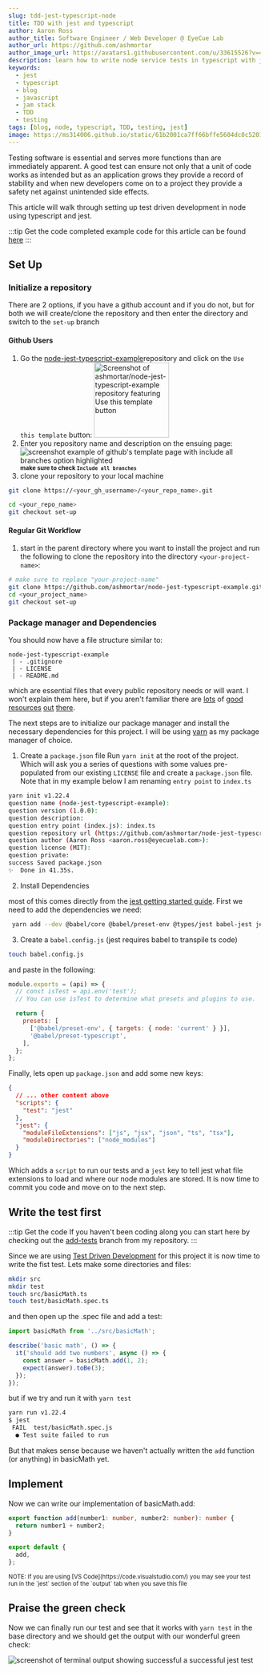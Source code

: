 ```yaml
---
slug: tdd-jest-typescript-node
title: TDD with jest and typescript
author: Aaron Ross
author_title: Software Engineer / Web Developer @ EyeCue Lab
author_url: https://github.com/ashmortar
author_image_url: https://avatars1.githubusercontent.com/u/33615526?v=4
description: learn how to write node service tests in typescript with jest
keywords:
  - jest
  - typescript
  - blog
  - javascript
  - jam stack
  - TDD
  - testing
tags: [blog, node, typescript, TDD, testing, jest]
image: https://ms314006.github.io/static/61b2001ca7ff66bffe5604dc0c52016d/5a4bd/Jest.jpg
---
```



Testing software is essential and serves more functions than are immediately apparent. A good test can ensure not only that a unit of code works as intended but as an application grows they provide a record of stability and when new developers come on to a project they provide a safety net against unintended side effects.

This article will walk through setting up test driven development in node using typescript and jest.

:::tip Get the code
completed example code for this article can be found [here](https://github.com/ashmortar/node-jest-typescript-example)
:::

<!--truncate-->

## Set Up

### Initialize a repository

There are 2 options, if you have a github account and if you do not, but for both we will create/clone the repository and then enter the directory and switch to the `set-up` branch

#### Github Users

1. Go the [node-jest-typescript-example](https://github.com/ashmortar/node-jest-typescript-example/tree/set-up)repository and click on the `Use this template` button:
   <a href="https://github.com/ashmortar/node-jest-typescript-example/tree/set-up">
     <Image
       width="150px"
       img={gh_template}
       alt="Screenshot of ashmortar/node-jest-typescript-example repository featuring Use this template button"
       min="200"
       max="2000"
       steps="5"
     />
   </a>
2. Enter you repository name and description on the ensuing page:
   <Image
     img={use_template}
     alt="screenshot example of github's template page with include all branches option highlighted"
     min="200"
     max="2000"
     steps="5"
   />
   <small>
     <strong>make sure to check `Include all branches`</strong>
   </small>
3. clone your repository to your local machine

```bash
git clone https://<your_gh_username>/<your_repo_name>.git

cd <your_repo_name>
git checkout set-up
```

#### Regular Git Workflow

1. start in the parent directory where you want to install the project and run the following to clone the repository into the directory `<your-project-name>`:

```bash
# make sure to replace "your-project-name"
git clone https://github.com/ashmortar/node-jest-typescript-example.git <your-project-name>
cd <your_project_name>
git checkout set-up
```

### Package manager and Dependencies

You should now have a file structure similar to:

```
node-jest-typescript-example
 | - .gitignore
 | - LICENSE
 | - README.md
```

which are essential files that every public repository needs or will want. I won't explain them here, but if you aren't familiar there are [lots](https://github.com/github/gitignore) of [good resources](https://opensource.org/licenses) [out](https://www.makeareadme.com/) [there](https://docs.github.com/en/free-pro-team@latest/github/writing-on-github/basic-writing-and-formatting-syntax).

The next steps are to initialize our package manager and install the necessary dependencies for this project. I will be using [yarn](https://yarnpkg.com/) as my package manager of choice.

1. Create a `package.json` file
   Run `yarn init` at the root of the project. Which will ask you a series of questions with some values pre-populated from our existing `LICENSE` file and create a `package.json` file. Note that in my example below I am renaming `entry point` to `index.ts`

```bash
yarn init v1.22.4
question name (node-jest-typescript-example):
question version (1.0.0):
question description:
question entry point (index.js): index.ts
question repository url (https://github.com/ashmortar/node-jest-typescript-example.git):
question author (Aaron Ross <aaron.ross@eyecuelab.com>):
question license (MIT):
question private:
success Saved package.json
✨  Done in 41.35s.
```

2. Install Dependencies

most of this comes directly from the [jest getting started guide](https://jestjs.io/docs/en/getting-started). First we need to add the dependencies we need:

```bash
 yarn add --dev @babel/core @babel/preset-env @types/jest babel-jest jest typescript
```

3. Create a `babel.config.js` (jest requires babel to transpile ts code)

```bash
touch babel.config.js
```

and paste in the following:

```javascript title="/babel.config.js"
module.exports = (api) => {
  // const isTest = api.env('test');
  // You can use isTest to determine what presets and plugins to use.

  return {
    presets: [
      ['@babel/preset-env', { targets: { node: 'current' } }],
      '@babel/preset-typescript',
    ],
  };
};
```

Finally, lets open up `package.json` and add some new keys:

```json title="/package.json"
{
  // ... other content above
  "scripts": {
    "test": "jest"
  },
  "jest": {
    "moduleFileExtensions": ["js", "jsx", "json", "ts", "tsx"],
    "moduleDirectories": ["node_modules"]
  }
}
```

Which adds a `script` to run our tests and a `jest` key to tell jest what file extensions to load and where our node modules are stored. It is now time to commit you code and move on to the next step.

## Write the test first

:::tip Get the code
If you haven't been coding along you can start here by checking out the [add-tests](https://github.com/ashmortar/node-jest-typescript-example/tree/add-tests) branch from my repository.
:::

Since we are using [Test Driven Development](https://en.wikipedia.org/wiki/Test-driven_development) for this project it is now time to write the fist test. Lets make some directories and files:

```bash
mkdir src
mkdir test
touch src/basicMath.ts
touch test/basicMath.spec.ts
```

and then open up the .spec file and add a test:

```typescript title="/basicMath.spec.js"
import basicMath from '../src/basicMath';

describe('basic math', () => {
  it('should add two numbers', async () => {
    const answer = basicMath.add(1, 2);
    expect(answer).toBe(3);
  });
});
```

but if we try and run it with `yarn test`

```bash
yarn run v1.22.4
$ jest
 FAIL  test/basicMath.spec.js
  ● Test suite failed to run
```

But that makes sense because we haven't actually written the `add` function (or anything) in basicMath yet.

## Implement

Now we can write our implementation of basicMath.add:

```typescript title="/src/basicMath.ts"
export function add(number1: number, number2: number): number {
  return number1 + number2;
}

export default {
  add,
};
```

<small>
  NOTE: If you are using [VS Code](https://code.visualstudio.com/) you may see your test
  run in the `jest` section of the `output` tab when you save this file
</small>

## Praise the green check

Now we can finally run our test and see that it works with `yarn test` in the base directory and we should get the output with our wonderful green check:

<Image
  img={green_test}
  alt="screenshot of terminal output showing successful a successful jest test"
  min="200"
  max="2000"
  steps="5"
/>
